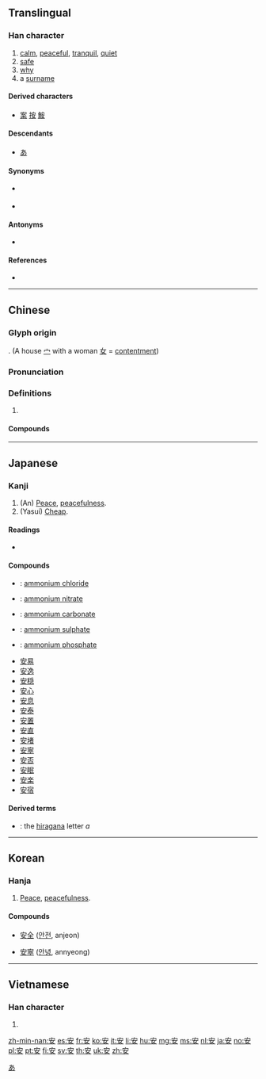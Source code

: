==Translingual==
{{stroke order|type=animate}}
{{character info/new}}

===Han character===
{{Han char|rn=40|rad=宀|as=03|sn=6|four=30404|canj=JV|ids=⿱宀女}}

# [[calm]], [[peaceful]], [[tranquil]], [[quiet]]
# [[safe]]
# [[why]]
# a [[surname]]

====Derived characters====
* [[案]] [[按]] [[鮟]]

====Descendants====
* [[あ]]

====Synonyms====
* {{sense|calm}} {{l|mul|平}}
* {{sense|tranquil}} {{l|mul|泰}}

====Antonyms====
* {{sense|safe}} {{l|mul|危}}

====References====
* {{Han ref|kx=0282.080|dkj=07072|dj=0552.050|hdz=20913.090|uh=5B89|ud=23433|bh=A677|bd=42615}}

----

==Chinese==
{{zh-forms}}

===Glyph origin===
{{Han etyl}}
{{Han compound|宀|女|ls=ic}}. (A house [[宀]] with a woman [[女]] = [[contentment]])

===Pronunciation===
{{zh-pron
|m=ān
|c=on1
|h=pfs=ôn
|mn=an
|mc=y
|oc=y
|ma=Zh-an.ogg
|mna=Taiwanese-The_Vowel_a.ogg
|cat=a,adv,pn
}}

===Definitions===
{{zh-hanzi}}

# {{rfdef|lang=zh}}

====Compounds====

{{der5
|{{zh-l|安邦定國}}
|{{zh-l|安不上}}
|{{zh-l|安步當車}}
|{{zh-l|安插}}
|{{zh-l|安道爾}}
|{{zh-l|安德魯}}
|{{zh-l|安抵}}
|{{zh-l|安定}}
|{{zh-l|安堵}}
|{{zh-l|安頓}}
|{{zh-l|安放}}
|{{zh-l|安分}}
|{{zh-l|安分守己}}
|{{zh-l|安撫}}
|{{zh-l|安咐}}
|{{zh-l|安哥拉}}
|{{zh-l|安好}}
|{{zh-l|安家}}
|{{zh-l|安家費}}
|{{zh-l|安家立業}}
|{{zh-l|安家落戶}}
|{{zh-l|安靜}}
|{{zh-l|安居}}
|{{zh-l|安居工程}}
|{{zh-l|安居樂業}}
|{{zh-l|安康}}
|{{zh-l|安拉}}
|{{zh-l|安樂}}
|{{zh-l|安樂死}}
|{{zh-l|安樂窩}}
|{{zh-l|安樂椅}}
|{{zh-l|安理會}}
|{{zh-l|安眠}}
|{{zh-l|安眠藥}}
|{{zh-l|安民}}
|{{zh-l|安民告示}}
|{{zh-l|安那其主義}}
|{{zh-l|安寧}}
|{{zh-l|安排}}
|{{zh-l|安培}}
|{{zh-l|安培計}}
|{{zh-l|安培小時}}
|{{zh-l|安貧樂道}}
|{{zh-l|安寢}}
|{{zh-l|安全}}
|{{zh-l|安全玻璃}}
|{{zh-l|安全帶}}
|{{zh-l|安全島}}
|{{zh-l|安全燈}}
|{{zh-l|安全電壓}}
|{{zh-l|安全閥}}
|{{zh-l|安全理事會}}
|{{zh-l|安全帽}}
|{{zh-l|安全門}}
|{{zh-l|安全剃刀}}
|{{zh-l|安全係數}}
|{{zh-l|安然}}
|{{zh-l|安然無恙}}
|{{zh-l|安如磐石}}
|{{zh-l|安如泰山}}
|{{zh-l|安設}}
|{{zh-l|安身}}
|{{zh-l|安身立命}}
|{{zh-l|安神}}
|{{zh-l|安生}}
|{{zh-l|安適}}
|{{zh-l|安舒}}
|{{zh-l|安睡}}
|{{zh-l|安泰}}
|{{zh-l|安提瓜和巴布達}}
|{{zh-l|安恬}}
|{{zh-l|安土重遷}}
|{{zh-l|安妥}}
|{{zh-l|安危}}
|{{zh-l|安慰}}
|{{zh-l|安穩}}
|{{zh-l|安息}}
|{{zh-l|安息日}}
|{{zh-l|安息香}}
|{{zh-l|安息香酸}}
|{{zh-l|安閒}}
|{{zh-l|安詳}}
|{{zh-l|安享}}
|{{zh-l|安歇}}
|{{zh-l|安心}}
|{{zh-l|安心落意}}
|{{zh-l|安逸}}, {{zh-l|安佚}}
|{{zh-l|安營}}
|{{zh-l|安營扎寨}}
|{{zh-l|安於}}
|{{zh-l|安葬}}
|{{zh-l|安扎}}
|{{zh-l|安枕}}
|{{zh-l|安知}}
|{{zh-l|安之若素}}
|{{zh-l|安置}}
|{{zh-l|安裝}}
}}

----

==Japanese==

===Kanji===
{{ja-kanji|grade=3|rs=宀03安}}

# (An) [[peace|Peace]], [[peacefulness]].
# (Yasui) [[cheap|Cheap]].

====Readings====
* {{ja-readings|goon=[[あん]] (an)|kanon=[[あん]] (an)|kun=[[やすい]] (yasui), [[やすらか]] (yasuraka), [[やすんじる]] (yasunjiru), [[いずくんぞ]] (izukunzo)|nanori=[[あ]] (a)}}

====Compounds====
{{der-top|Compounds}}
* {{ja-r|塩安|えんあん}}: [[ammonium chloride]]
* {{ja-r|硝安|しょうあん}}: [[ammonium nitrate]]
* {{ja-r|炭安|たんあん}}: [[ammonium carbonate]]
* {{ja-r|硫安|りゅうあん}}: [[ammonium sulphate]]
* {{ja-r|燐安|りんあん}}: [[ammonium phosphate]]
* [[安易]]
* [[安逸]]
* [[安穏]]
* [[安心]]
* [[安息]]
* [[安泰]]
* [[安置]]
* [[安直]]
* [[安堵]]
* [[安寧]]
* [[安否]]
* [[安眠]]
* [[安楽]]
* [[安宿]]
{{der-bottom}}

====Derived terms====
* {{l|ja|あ}}: the [[hiragana]] letter ''a''

[[Category:Han characters from which hiragana were derived|あ]]

----

==Korean==

===Hanja===
{{ko-hanja|hangeul=안|rv=an|mr=an}}

# [[peace|Peace]], [[peacefulness]].

====Compounds====
{{top2}}
* [[安全]] ([[안전]], anjeon)
{{mid2}}
* [[安寧]] ([[안녕]], annyeong)
{{bottom}}

----

==Vietnamese==

===Han character===
{{vi-hantu|[[an]], [[yên]]|rs=宀03}}

# {{defn|lang=vi|sort=宀03}}

[[zh-min-nan:安]]
[[es:安]]
[[fr:安]]
[[ko:安]]
[[it:安]]
[[li:安]]
[[hu:安]]
[[mg:安]]
[[ms:安]]
[[nl:安]]
[[ja:安]]
[[no:安]]
[[pl:安]]
[[pt:安]]
[[fi:安]]
[[sv:安]]
[[th:安]]
[[uk:安]]
[[zh:安]]